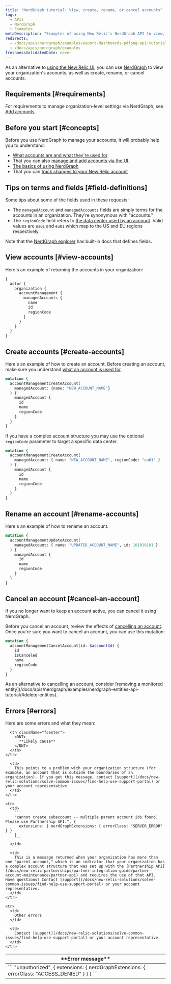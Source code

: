 ```yaml
---
title: "NerdGraph tutorial: View, create, rename, or cancel accounts"
tags:
  - APIs
  - NerdGraph
  - Examples
metaDescription: "Examples of using New Relic's NerdGraph API to view, create, rename, or cancel accounts." 
redirects:
  - /docs/apis/nerdgraph/examples/export-dashboards-pdfpng-api-tutorial
  - /docs/apis/nerdgraph/examples
freshnessValidatedDate: never
---
```


As an alternative to [using the New Relic UI](/docs/accounts/accounts-billing/account-structure/add-accounts), you can use [NerdGraph](/docs/apis/nerdgraph/get-started/introduction-new-relic-nerdgraph) to view your organization's accounts, as well as create, rename, or cancel accounts.

## Requirements [#requirements]

For requirements to manage organization-level settings via NerdGraph, see [Add accounts](/docs/accounts/accounts-billing/account-structure/add-accounts).

## Before you start [#concepts]

Before you use NerdGraph to manage your accounts, it will probably help you to understand:

* [What accounts are and what they're used for](/docs/accounts/accounts-billing/account-structure/new-relic-account-structure)
* That you can also [manage and add accounts via the UI](/docs/accounts/accounts-billing/account-structure/add-accounts).
* [The basics of using NerdGraph](/docs/apis/nerdgraph/get-started/introduction-new-relic-nerdgraph)
* That you can [track changes to your New Relic account](/docs/data-apis/understand-data/event-data/query-account-audit-logs-nrauditevent)

## Tips on terms and fields [#field-definitions]

Some tips about some of the fields used in these requests:

* The `managedAccount` and `managedAccounts` fields are simply terms for the accounts in an organization. They're synonymous with "accounts."
* The `regionCode` field refers to [the data center used by an account](/docs/accounts/accounts-billing/account-setup/choose-your-data-center). Valid values are `us01` and `eu01` which map to the US and EU regions respectively.

Note that the [NerdGraph explorer](/docs/apis/nerdgraph/get-started/introduction-new-relic-nerdgraph/#explorer) has built-in docs that defines fields.

## View accounts [#view-accounts]

Here's an example of returning the accounts in your organization:

```graphql
{
  actor {
    organization {
      accountManagement {
        managedAccounts {
          name
          id
          regionCode
        }
      }
    }
  }
}
```

## Create accounts [#create-accounts]

Here's an example of how to create an account. Before creating an account, make sure you understand [what an account is used for](/docs/accounts/accounts-billing/account-structure/new-relic-account-structure).

```graphql
mutation {
  accountManagementCreateAccount(
    managedAccount: {name: "NEW_ACCOUNT_NAME"}
  ) {
    managedAccount {
      id
      name
      regionCode
    }
  }
}
```

If you have a complex account structure you may use the optional `regionCode` parameter to target a specific data center.

```graphql
mutation {
  accountManagementCreateAccount(
    managedAccount: { name: "NEW_ACCOUNT_NAME", regionCode: "eu01" }
  ) {
    managedAccount {
      id
      name
      regionCode
    }
  }
}
```

## Rename an account [#rename-accounts]

Here's an example of how to rename an account.

```graphql
mutation {
  accountManagementUpdateAccount(
    managedAccount: { name: "UPDATED_ACCOUNT_NAME", id: 101010101 }
  ) {
    managedAccount {
      id
      name
      regionCode
    }
  }
}
```

## Cancel an account [#cancel-an-account]

If you no longer want to keep an account active, you can cancel it using NerdGraph.

Before you cancel an account, review the effects of [cancelling an account](/docs/accounts/accounts-billing/account-setup/downgradecancel-account). Once you're sure you want to cancel an account, you can use this mutation:

```graphql
mutation {
  accountManagementCancelAccount(id: $accountId) {
    id
    isCanceled
    name
    regionCode
  }
}
```

<Callout variant="tip">
  As an alternative to cancelling an account, consider [removing a monitored entity](/docs/apis/nerdgraph/examples/nerdgraph-entities-api-tutorial/#delete-entities).
</Callout>

## Errors [#errors]

Here are some errors and what they mean:

<table>
  <thead>
    <tr>
      <th className="fcenter">
        <DNT>
          **Error message**
        </DNT>
      </th>

      <th className="fcenter">
        <DNT>
          **Likely cause**
        </DNT>
      </th>
    </tr>
  </thead>

  <tbody>
    <tr>
      <td>
        ```
        "unauthorized", {
          extensions: { nerdGraphExtensions: { errorClass: "ACCESS_DENIED" } }
        }
        ```
      </td>

      <td>
        This points to a problem with your organization structure (for example, an account that is outside the boundaries of an organization). If you get this message, contact [support](/docs/new-relic-solutions/solve-common-issues/find-help-use-support-portal) or your account representative.
      </td>
    </tr>

    <tr>
      <td>
        ```
        "cannot create subaccount -- multiple parent account ids found. Please use Partnership API.", {
          extensions: { nerdGraphExtensions: { errorClass: "SERVER_ERROR" } }
        }
        ```
      </td>

      <td>
        This is a message returned when your organization has more than one "parent account," which is an indicator that your organization has a complex account structure that was set up with the [Partnership API](/docs/new-relic-partnerships/partner-integration-guide/partner-account-maintenance/partner-api) and requires the use of that API. Have questions? Contact [support](/docs/new-relic-solutions/solve-common-issues/find-help-use-support-portal) or your account representative.
      </td>
    </tr>

    <tr>
      <td>
        Other errors
      </td>

      <td>
        Contact [support](/docs/new-relic-solutions/solve-common-issues/find-help-use-support-portal) or your account representative.
      </td>
    </tr>
  </tbody>
</table>
